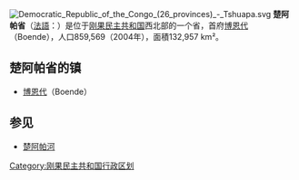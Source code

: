 {{otheruses|楚阿帕}}
[[File:Democratic_Republic_of_the_Congo_(26_provinces)_-_Tshuapa.svg|thumb]]
'''楚阿帕省'''（[[法語|法語]]：'''{{lang|fr|Province de la Tshuapa}}'''）是位于[[刚果民主共和国|刚果民主共和国]]西北部的一个省，首府[[博恩代|博恩代]]（Boende），人口859,569（2004年），面積132,957 km²。
==楚阿帕省的镇==
*[[博恩代|博恩代]]（Boende）
==参见==
*[[楚阿帕河|楚阿帕河]]

{{DRCongo-geo-stub}}
{{coord|display=title}}
{{RDC}}
[[Category:刚果民主共和国行政区划|Category:刚果民主共和国行政区划]]